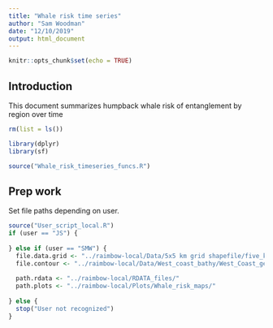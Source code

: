 ```yaml
---
title: "Whale risk time series"
author: "Sam Woodman"
date: "12/10/2019"
output: html_document
---
```


```r
knitr::opts_chunk$set(echo = TRUE)
```

## Introduction

This document summarizes humpback whale risk of entanglement by region over time

```r
rm(list = ls())

library(dplyr)
library(sf)

source("Whale_risk_timeseries_funcs.R")
```

## Prep work

Set file paths depending on user.

```r
source("User_script_local.R")
if (user == "JS") {
  
} else if (user == "SMW") {
  file.data.grid <- "../raimbow-local/Data/5x5 km grid shapefile/five_km_grid_polys_geo.shp"
  file.contour <- "../raimbow-local/Data/West_coast_bathy/West_Coast_geo.shp"
  
  path.rdata <- "../raimbow-local/RDATA_files/"
  path.plots <- "../raimbow-local/Plots/Whale_risk_maps/"
  
} else {
  stop("User not recognized")
}
```
